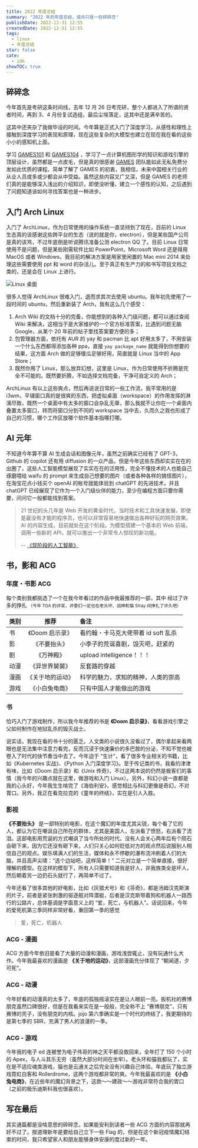 ```yaml
---
title: 2022 年度总结
summary: "2022 年的年度总结，或许只是一些碎碎念"
publishDate: 2022-12-31 12:55
createdDate: 2022-12-31 12:55
tags:
  - linux
  - 年度总结
star: false
cate:
  - idk
showTOC: true
---
```


## 碎碎念

今年首先是考研这条时间线，去年 12 月 26 日考完研，整个人都进入了所谓的贤者时间，再到 3、4 月份复试选组，最后尘埃落定，这其中还是满辛苦的。

这其中还夹杂了我做毕设的时间。今年算是正式入门了深度学习，从感性和理性上接触到深度学习的表现和原理，现在这些复杂的大模型也建立在现在我在看的这些小小的感知机上面。

学习 [GAMES101](https://games-cn.org/intro-graphics/) 和 [GAMES104](https://games104.boomingtech.com/sc/) ，学习了一点计算机图形学的知识和游戏引擎的顶层设计，虽然都是一点皮毛，但是真的很感谢 [GAMES](https://games-cn.org/) 团队能如此无私免费分发如此优质的课程。简单了解了 GAMES 的初衷，我相信，未来中国相关行业的从业人员或多或少都会从中受益。虽然这些内容又广又深，但是 GAMES 的老师们真的是能够深入浅出的介绍知识，即使没听懂，建立一个感性的认知，之后遇到了问题知道该如何寻找答案也是一种进步。

## 入门 Arch Linux

入门了 ArchLinux，作为日常使用的操作系统一直坚持到了现在，目前的 Linux 生态真的该感谢这些跨平台的生态（说的就是你，electron），但是某些国产公司是真的该骂，不过年底倒是听说腾讯准备公测 electron QQ 了。目前 Linux 日常使用不是问题，但是某些刚需软件比如 PowerPoint，Microsoft Word 还是得用 MacOS 或者 Windows，我目前的解决方案是用家里闲置的 Mac mini 2014 来处理这些需要使用 ppt 和 word 的杂活儿。至于真正有生产力的和书写项目文档之类的，还是会在 Linux 上进行。

![Linux 桌面](/image/linux.png)

很多人觉得 ArchLinux 很难入门，退而求其次去使用 ubuntu。我年初先使用了一段时间的 ubuntu，然后重新装了 Arch，我有这么几个感受：

1.  Arch Wiki 的文档十分的完备，你能想到的各种入门级问题，都可以通过查阅 Wiki 来解决，这相当于是大家维护的一个官方标准答案，比遇到问题无脑 Google，从某个 20 年前的帖子里找答案要方便的多；
2.  包管理器方面，依托有 AUR 的 yay 和 pacman 比 apt 好用太多了，不用安装一个什么东西都得添加各种 ppa，直接 `yay package_name` 就能得到你想要的结果，这方面 Arch 做的足够傻瓜足够好用，简直就是 Linux 当中的 App Store；
3.  既然你用了 Linux，那么放弃幻想，这里是 Linux，作为日常使用不折腾是完全不可能的。既然要折腾，不如选择文档完备，干净可自定义的 Arch；

ArchLinux 有以上这些爽点，然后再说说日常的一些工作流，我平常用的是 i3wm，平铺窗口真的是很爽的东西，把虚拟桌面（workspace）的作用发挥的淋漓尽致，既然一个桌面中有太多的窗口会杂乱无章，那么我就不让你在一个桌面内叠置太多窗口，转而将窗口分到不同的 workspace 当中去，久而久之我也形成了自己的习惯，哪个工作区放哪个软件基本指哪打哪。

## AI 元年

不知道今年算不算 AI 生成会话和图像元年，虽然之前确实已经有了 GPT-3，Github 的 copilot 还有用 diffusion 的一众产品，但是今年这些东西却实实在在的出圈了，这些人工智能模型展现了实实在在的泛用性，完全不懂技术的人也能自己琢磨喂给 waifu 的 prompt 来生成自己想要的图片（或者各种各样的搞怪图片），在淘宝花点小钱买个 openAI 的帐号就能体验到 chatGPT 的先进技术，并且 chatGPT 已经展现了它作为一个入门级伙伴的能力，至少在编程方面只要你需要，问问它一般都能找到答案。

> 21 世纪的头几年是 Web 开发的黄金时代，当时技术和工具快速发展，即使是最没有才能的程序员，也可以非常容易地快速做出各种好玩的网页效果。AI 的内容生成，目前就处在这个阶段。为模型搭建一个基本的 Web 前端，调用一些新的 API，就可以推出一个非常令人惊叹的新功能。
>
> -- [《现阶段的人工智能》](https://www.jonstokes.com/p/good-news-ai-is-now-in-its-midwit)

## 书，影和 ACG

### 年度・书影 ACG

每个类别我都挑选了一个在我今年看过的作品中我最推荐的一部，其中 经过了许多的挣扎 <small>（今年 TGA 的评奖，评委们一定也在老头环、战神和猫 Stray 间挣扎了许久吧）</small>

| 类别 |       推荐       | 备注                                |
| ---- | :--------------: | :---------------------------------- |
| 书   | 《Doom 启示录》  | 看约翰・卡马克大佬带着 id soft 乱杀 |
| 影   |   《不要抬头》   | 小李子的荒诞喜剧，毁灭吧，赶紧的    |
| 剧   |    《万神殿》    | upload intelligence！！！           |
| 动漫 |  《异世界舅舅》  | 反套路的穿越                        |
| 漫画 | 《关于地的运动》 | 科学的魅力，求知的精神，人类的崇高  |
| 游戏 |  《小白兔电商》  | 只有中国人才能做出的游戏            |

### 书

恰巧入门了游戏制作，所以我今年推荐的书是 **《Doom 启示录》**，看看游戏引擎之父如何制作在地狱乱杀的毁灭战士。

说实话，我现在看的书十分的匮乏。人文类的小说很久没看过了，偶尔拿起来看两眼也是无法集中注意力看完，反而沉浸于快速廉价的多巴胺的分泌，不知不觉也被卷入了时代的快节奏当中去了。今年迫于 “生计”，看了很多专业相关的书籍，比如《Kubernetes 实战》、《Python 入门深度学习》。至于传记类的书，我看的津津有味，比如《Doom 启示录》和《Unix 传奇》，不过这两本说的仍然是极客们的事情（我今年的兴趣点就在这里，做游戏和入门 Linux）。另外，科幻小说一直都是我的心头好，今年我生生啃完了《海伯利安》，感觉相比与科幻更像是奇幻，不对胃口。另外，我正在看克拉克的《童年的终结》，实在是引人入胜。

### 影视

**《不要抬头》** 是一部特别的电影，在这个魔幻的年度尤其尖锐，每个看了它的人，都认为它在嘲讽自己所在的群体，尤其是美国人，左派看了愤怒，右派看了流泪。这部电影用荒诞的方式嘲讽了当今所处的时代。没有人会关心两年后有个陨石会砸下来，因为它还没有砸下来，人们只关心如何贬低对方的观点然后说服别人相信自己的观点。娱乐填满人们的生活，媒体和永不停歇的瀑布流冲刷着人们的大脑，并且高声尖啸：“选个边站吧，这样简单！” 二元对立是一个简单直接，很好理解的模型。在这样的模型下，所有人只需要知道我是好人，非我族类全是坏人，然后朝着另一边扔石头就行了，再简单不过了。

今年还看了很多其他的好电影，比如《灰猎犬号》和《芬奇》，都是汤姆汉克斯演的片子，前者是紧张刺激的驱逐舰对阵潜艇，后者是汉克斯带着狗和机器人一路西行的公路片，总体基调是字面意义上的 “爱，死亡，与机器人”。话说回来，今年的爱死机第三季同样非常好看，重回第一季的感觉

> 爱，死亡，机器人

### ACG - 漫画

ACG 方面今年依旧是看了大量的动漫和漫画，游戏浅尝辄止，没有玩通什么大作。今年我最喜欢的漫画是 **《关于地的运动》**，这部漫画充分体现了 “朝闻道，夕可死”。

### ACG - 动漫

今年好看的动漫真的太多了，年底的孤独摇滚实在是让人眼前一亮。扳机社的赛博朋克虽然口碑很好，但是在我看来实在是一般般，完全称不上 “赛博朋克”，只有赛博的壳子，没有朋克的内核。jojo 第六季确实是一个时代的终结了，我更期待的是第七季的 SBR，充满了男人的浪漫的一季。

### ACG - 游戏

今年我的电子 ed 连被誉为电子伟哥的神之天平都没救回来，全年打了 150 个小时的 Apex，与人斗其乐无穷（虽然大部分时间在坐牢）。老头环和猫我都玩了，实在是不适应魂类游戏，猫也是云通关之后完全没有兴趣自己体验。年底玩了独立游戏霓虹白客和 Rollerdrome，这两个游戏都非常的爽。今年我最喜欢的是 **《小白兔电商》**，在近些年的魔幻背景之下，这款～～建政～～游戏非常符合我的胃口（之前的极乐迪斯科我也很喜欢）。

## 写在最后

其实通篇都是没啥意思的碎碎念，如果能安利到读者一些 ACG 方面的内容那就再好不过了。按道理新年是要给自己立下一些 Flag 的，但是在这个新冠疫情魔幻结束的时间，我只希望家人和朋友能够身体安康的度过新的一年。
